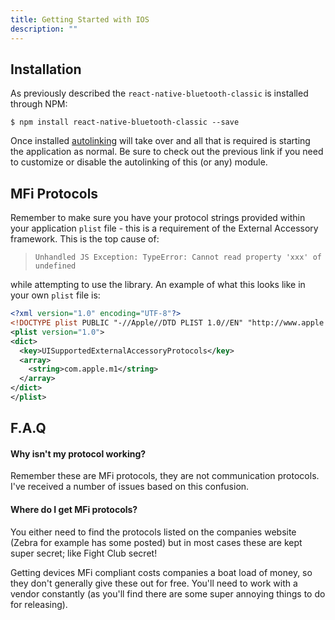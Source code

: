 ```yaml
---
title: Getting Started with IOS
description: ""
---
```


## Installation

As previously described the `react-native-bluetooth-classic` is installed through NPM:

```shell
$ npm install react-native-bluetooth-classic --save
```

Once installed [autolinking](https://github.com/react-native-community/cli/blob/master/docs/autolinking.md) will take over and all that is required is starting the application as normal.  Be sure to check out the previous link if you need to customize or disable the autolinking of this (or any) module.

## MFi Protocols

Remember to make sure you have your protocol strings provided within your application `plist` file - this is a requirement of the External Accessory framework.  This is the top cause of:

> `Unhandled JS Exception: TypeError: Cannot read property 'xxx' of undefined` 

while attempting to use the library.  An example of what this looks like in your own `plist` file is:

```xml
<?xml version="1.0" encoding="UTF-8"?>
<!DOCTYPE plist PUBLIC "-//Apple//DTD PLIST 1.0//EN" "http://www.apple.com/DTDs/PropertyList-1.0.dtd">
<plist version="1.0">
<dict>
  <key>UISupportedExternalAccessoryProtocols</key>
  <array>
    <string>com.apple.m1</string>
  </array>
</dict>
</plist>
```

## F.A.Q

#### Why isn't my protocol working?

Remember these are MFi protocols, they are not communication protocols.  I've received a number of issues based on this confusion.  

#### Where do I get MFi protocols?

You either need to find the protocols listed on the companies website (Zebra for example has some posted) but in most cases these are kept super secret; like Fight Club secret!

Getting devices MFi compliant costs companies a boat load of money, so they don't generally give these out for free.  You'll need to work with a vendor constantly (as you'll find there are some super annoying things to do for releasing). 